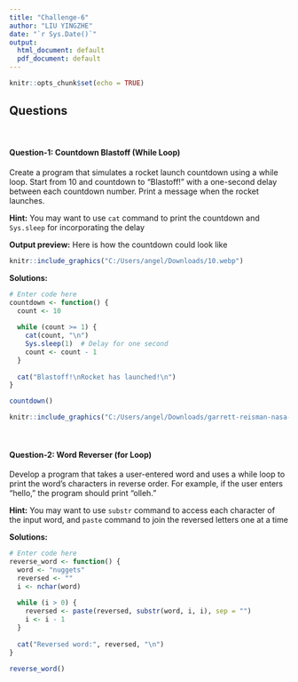 ```yaml
---
title: "Challenge-6"
author: "LIU YINGZHE"
date: "`r Sys.Date()`"
output:
  html_document: default
  pdf_document: default
---
```


```r
knitr::opts_chunk$set(echo = TRUE)
```

## Questions
<br>

#### Question-1: Countdown Blastoff (While Loop)

Create a program that simulates a rocket launch countdown using a while loop. Start from 10 and countdown to "Blastoff!" with a one-second delay between each countdown number. Print a message when the rocket launches.

**Hint:** You may want to use `cat` command to print the countdown and `Sys.sleep` for incorporating the delay

**Output preview:** Here is how the countdown could look like 

```r
knitr::include_graphics("C:/Users/angel/Downloads/10.webp")
```



**Solutions:**

```r
# Enter code here
countdown <- function() {
  count <- 10
  
  while (count >= 1) {
    cat(count, "\n")
    Sys.sleep(1)  # Delay for one second
    count <- count - 1
  }
  
  cat("Blastoff!\nRocket has launched!\n")
}

countdown()

```
```r
knitr::include_graphics("C:/Users/angel/Downloads/garrett-reisman-nasa-hero.webp")
```
<br>

#### Question-2: Word Reverser (for Loop)

Develop a program that takes a user-entered word and uses a while loop to print the word's characters in reverse order. For example, if the user enters "hello," the program should print "olleh."

**Hint:** You may want to use `substr` command to access each character of the input word, and `paste` command to join the reversed letters one at a time

**Solutions:** 

```r
# Enter code here
reverse_word <- function() {
  word <- "nuggets"
  reversed <- ""
  i <- nchar(word)
  
  while (i > 0) {
    reversed <- paste(reversed, substr(word, i, i), sep = "")
    i <- i - 1
  }
  
  cat("Reversed word:", reversed, "\n")
}

reverse_word()


```
<br>
